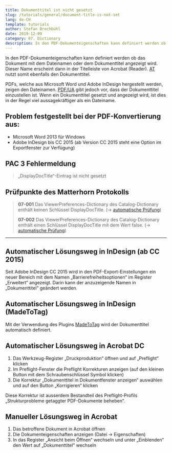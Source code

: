 ```yaml
---
title: Dokumenttitel ist nicht gesetzt
slug: /tutorials/general/document-title-is-not-set
lang: de-CH
template: tutorials
author: Stefan Brechbühl
date: 2019-12-09
category: 07. Dictionary
description: In den PDF-Dokumenteigenschaften kann definiert werden ob das Dokument mit dem Dateinamen oder dem Dokumenttitel angezeigt wird. Dieser Name erscheint dann in der Titelleiste von Acrobat (Reader). AT nutzt somit ebenfalls den Dokumenttitel.
---
```


In den PDF-Dokumenteigenschaften kann definiert werden ob das Dokument mit dem Dateinamen oder dem Dokumenttitel angezeigt wird. Dieser Name erscheint dann in der Titelleiste von Acrobat (Reader). [AT](/de/glossary/#assistive-technologie) nutzt somit ebenfalls den Dokumenttitel.

PDFs, welche aus Microsoft Word und Adobe InDesign hergestellt werden, zeigen den Dateinamen. [PDF/UA](/de/glossary/#pdfua) gibt jedoch vor, dass der Dokumenttitel einzustellen ist. Wenn ein Dokumenttitel gesetzt und angezeigt wird, ist dies in der Regel viel aussagekräftiger als ein Dateiname.

## Problem festgestellt bei der PDF-Konvertierung aus:

- Microsoft Word 2013 für Windows
- Adobe InDesign bis CC 2015 (ab Version CC 2015 steht eine Option im Exportfenster zur Verfügung)

## PAC 3 Fehlermeldung

> „DisplayDocTitle“-Eintrag ist nicht gesetzt

## Prüfpunkte des Matterhorn Protokolls

> **07-001** Das ViewerPreferences-Dictionary des Catalog-Dictionary enthält keinen Schlüssel DisplayDocTitle. (→ [automatische Prüfung](/de/glossary/#automatische-prüfung))
> 
> **07-002** Das ViewerPreferences-Dictionary des Catalog-Dictionary enthält einen Schlüssel DisplayDocTitle mit dem Wert false. (→ [automatische Prüfung](/de/glossary/#automatische-prüfung))

***

## Automatischer Lösungsweg in InDesign (ab CC 2015)

Seit Adobe InDesign CC 2015 wird in den PDF-Export-Einstellungen ein neuer Bereich mit dem Namen „Barrierefreiheitsoptionen“ im Register „Erweitert“ angezeigt. Darin kann der anzuzeigende Namen in „Dokumenttitel“ geändert werden.

## Automatischer Lösungsweg in InDesign (MadeToTag)

Mit der Verwendung des Plugins [MadeToTag](https://www.axaio.com/doku.php/de:products:madetotag) wird der Dokumenttitel automatisch definiert.

## Automatischer Lösungsweg in Acrobat DC

1. Das Werkzeug-Register „Druckproduktion“ öffnen und auf „Preflight“ klicken
2. Im Preflight-Fenster die Preflight Korrekturen anzeigen (auf den kleinen Button mit dem Schraubenschlüssel Symbol klicken)
3. Die Korrektur „Dokumenttitel in Dokumentfenster anzeigen“ auswählen und auf den Button „Korrigieren“ klicken

Diese Korrektur ist ausserdem Bestandteil des Preflight-Profils „Strukturprobleme getaggter PDF-Dokumente beheben“.

## Manueller Lösungsweg in Acrobat

1. Das betroffene Dokument in Acrobat öffnen
2. Die Dokumenteigenschaften anzeigen (Datei → Eigenschaften)
3. In das Register „Ansicht beim Öffnen“ wechseln und unter „Einblenden“ den Wert auf „Dokumenttitel“ wechseln